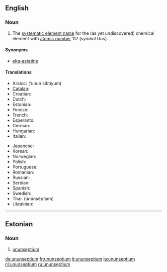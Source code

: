 {{wikipedia}}
==English==
{{elements|Uus|ununhexium|Uuh|ununoctium|Uuo}}

===Noun===
{{en-noun|-}}

# {{element}} The [[systematic element name]] for the (as yet undiscovered) chemical element with [[atomic number]] 117 (''symbol'' Uus).

====Synonyms====
*[[eka-astatine]]

====Translations====
{{trans-top|element with atomic number 117}}
*Arabic: {{ARchar|[[أنون سيبتيوم]]}} (’unun síbtiyum) {{m}}
*[[Catalan]]: {{t-|ca|ununsepti|m}}
*Croatian: {{t-|hr|ununseptij|m}}
*Dutch: {{t+|nl|ununseptium|n}}
*Estonian: {{t-|et|ununseptium}}
*Finnish: {{t-|fi|ununseptium}}
*French: {{t+|fr|ununseptium|m}}
*Esperanto: {{t-|eo|ununseptio|xs=Esperanto}}
*German: {{t+|de|Ununseptium|n}}
*Hungarian: {{t-|hu|ununseptium}}
*Italian: {{t-|it|ununseptio|m}}
{{trans-mid}}
*Japanese: {{t-|ja|ウンウンセプチウム|tr=ununsepuchiumu|sc=Jpan}}
*Korean: {{t-|ko|우눈셉튬|tr=ununseptyum|sc=Hang}}
*Norwegian: {{t-|no|ununseptium}}
*Polish: {{t-|pl|ununseptium|m}}
*Portuguese: {{t+|pt|ununséptio|m}}
*Romanian: {{t+|ro|ununseptiu|n}}
*Russian: {{t-|ru|унунсептий|m|m|tr=ununséptij|sc=Cyrl}}
*Serbian: {{t|sr|унунсептијум|m|sc=Cyrl}} {{t|sr|ununseptijum|m}}
*Spanish: {{t+|es|ununseptio|m}}
*Swedish: {{t-|sv|ununseptium}}
*Thai: {{THchar|[[อูนอูนเซปเทียม]]}} (ūnūnsêptiam)
*Ukrainian: {{t|uk|унунсептій|m|tr=ununséptij|sc=Cyrl|xs=Ukrainian}}
{{trans-bottom}}

----

==Estonian==

===Noun===
{{infl|et|noun}}

# {{element|lang=et}} [[#English|ununseptium]]

[[de:ununseptium]]
[[fr:ununseptium]]
[[it:ununseptium]]
[[la:ununseptium]]
[[nl:ununseptium]]
[[ru:ununseptium]]